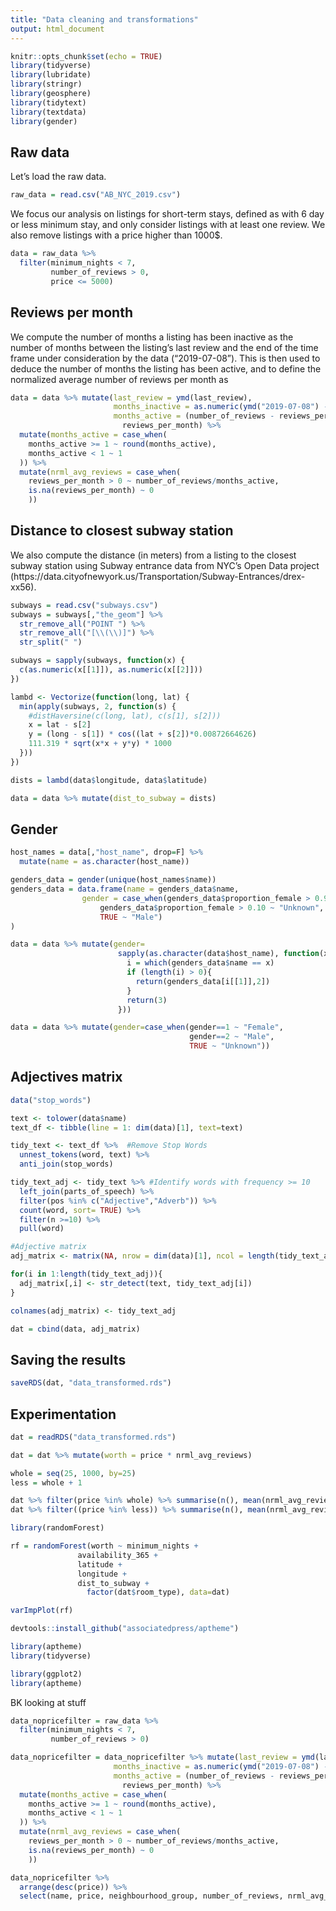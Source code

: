```yaml
---
title: "Data cleaning and transformations"
output: html_document
---
```


```r
knitr::opts_chunk$set(echo = TRUE)
library(tidyverse)
library(lubridate)
library(stringr)
library(geosphere)
library(tidytext)
library(textdata)
library(gender)
```


## Raw data

Let's load the raw data.

```r
raw_data = read.csv("AB_NYC_2019.csv")
```

We focus our analysis on listings for short-term stays, defined as with 6 day or less minimum stay, and only consider listings with at least one review. We also remove listings with a price higher than 1000$.

```r
data = raw_data %>% 
  filter(minimum_nights < 7, 
         number_of_reviews > 0, 
         price <= 5000)
```

## Reviews per month

We compute the number of months a listing has been inactive as the number of months between the listing's last review and the end of the time frame under consideration by the data ("2019-07-08"). This is then used to deduce the number of months the listing has been active, and to define the normalized average number of reviews per month as 

```r
data = data %>% mutate(last_review = ymd(last_review),
                       months_inactive = as.numeric(ymd("2019-07-08") - last_review)/30.42,
                       months_active = (number_of_reviews - reviews_per_month * months_inactive) / 
                         reviews_per_month) %>% 
  mutate(months_active = case_when(
    months_active >= 1 ~ round(months_active), 
    months_active < 1 ~ 1
  )) %>% 
  mutate(nrml_avg_reviews = case_when(
    reviews_per_month > 0 ~ number_of_reviews/months_active,
    is.na(reviews_per_month) ~ 0
    ))
```

## Distance to closest subway station

We also compute the distance (in meters) from a listing to the closest subway station using Subway entrance data from NYC's Open Data project (https://data.cityofnewyork.us/Transportation/Subway-Entrances/drex-xx56).

```r
subways = read.csv("subways.csv")
subways = subways[,"the_geom"] %>% 
  str_remove_all("POINT ") %>% 
  str_remove_all("[\\(\\)]") %>% 
  str_split(" ")

subways = sapply(subways, function(x) {
  c(as.numeric(x[[1]]), as.numeric(x[[2]]))
})

lambd <- Vectorize(function(long, lat) {
  min(apply(subways, 2, function(s) {
    #distHaversine(c(long, lat), c(s[1], s[2]))
    x = lat - s[2]
    y = (long - s[1]) * cos((lat + s[2])*0.00872664626)  
    111.319 * sqrt(x*x + y*y) * 1000
  }))
})

dists = lambd(data$longitude, data$latitude)

data = data %>% mutate(dist_to_subway = dists)
```


## Gender

```r
host_names = data[,"host_name", drop=F] %>% 
  mutate(name = as.character(host_name))

genders_data = gender(unique(host_names$name))
genders_data = data.frame(name = genders_data$name, 
                gender = case_when(genders_data$proportion_female > 0.90 ~ "Female",
                    genders_data$proportion_female > 0.10 ~ "Unknown",
                    TRUE ~ "Male")
)

data = data %>% mutate(gender=
                        sapply(as.character(data$host_name), function(x) {
                          i = which(genders_data$name == x)
                          if (length(i) > 0){
                            return(genders_data[i[[1]],2])
                          }
                          return(3)
                        }))

data = data %>% mutate(gender=case_when(gender==1 ~ "Female",
                                        gender==2 ~ "Male",
                                        TRUE ~ "Unknown"))
```


## Adjectives matrix

```r
data("stop_words")

text <- tolower(data$name)
text_df <- tibble(line = 1: dim(data)[1], text=text)

tidy_text <- text_df %>%  #Remove Stop Words
  unnest_tokens(word, text) %>%
  anti_join(stop_words)

tidy_text_adj <- tidy_text %>% #Identify words with frequency >= 10
  left_join(parts_of_speech) %>%
  filter(pos %in% c("Adjective","Adverb")) %>%
  count(word, sort= TRUE) %>%
  filter(n >=10) %>%
  pull(word)

#Adjective matrix
adj_matrix <- matrix(NA, nrow = dim(data)[1], ncol = length(tidy_text_adj))

for(i in 1:length(tidy_text_adj)){
  adj_matrix[,i] <- str_detect(text, tidy_text_adj[i])
}

colnames(adj_matrix) <- tidy_text_adj
```

```r
dat = cbind(data, adj_matrix)
```

## Saving the results

```r
saveRDS(dat, "data_transformed.rds")
```



## Experimentation

```r
dat = readRDS("data_transformed.rds")

dat = dat %>% mutate(worth = price * nrml_avg_reviews)
```

```r
whole = seq(25, 1000, by=25)
less = whole + 1

dat %>% filter(price %in% whole) %>% summarise(n(), mean(nrml_avg_reviews))
dat %>% filter((price %in% less)) %>% summarise(n(), mean(nrml_avg_reviews))
```


```r
library(randomForest)

rf = randomForest(worth ~ minimum_nights + 
               availability_365 +
               latitude + 
               longitude +
               dist_to_subway +
                 factor(dat$room_type), data=dat)
```

```r
varImpPlot(rf)
```



```r
devtools::install_github("associatedpress/aptheme")
```

```r
library(aptheme)
library(tidyverse)

library(ggplot2)
library(aptheme)

```


BK looking at stuff
```r
data_nopricefilter = raw_data %>% 
  filter(minimum_nights < 7, 
         number_of_reviews > 0)

data_nopricefilter = data_nopricefilter %>% mutate(last_review = ymd(last_review),
                       months_inactive = as.numeric(ymd("2019-07-08") - last_review)/30.42,
                       months_active = (number_of_reviews - reviews_per_month * months_inactive) / 
                         reviews_per_month) %>% 
  mutate(months_active = case_when(
    months_active >= 1 ~ round(months_active), 
    months_active < 1 ~ 1
  )) %>% 
  mutate(nrml_avg_reviews = case_when(
    reviews_per_month > 0 ~ number_of_reviews/months_active,
    is.na(reviews_per_month) ~ 0
    ))

data_nopricefilter %>% 
  arrange(desc(price)) %>% 
  select(name, price, neighbourhood_group, number_of_reviews, nrml_avg_reviews)
```

















